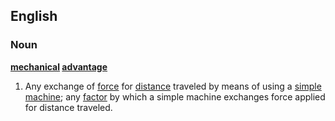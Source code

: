 ==English==
===Noun===
'''[[mechanical]] [[advantage]]'''
{{wikipedia}}
#Any exchange of [[force]] for [[distance]] traveled by means of using a [[simple machine]]; any [[factor]] by which a simple machine exchanges force applied for distance traveled.